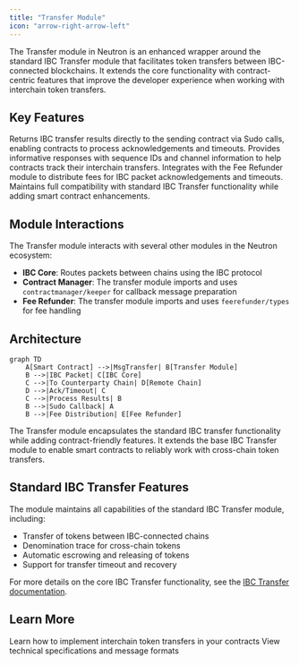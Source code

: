 ```yaml
---
title: "Transfer Module"
icon: "arrow-right-arrow-left"
---
```


The Transfer module in Neutron is an enhanced wrapper around the standard IBC Transfer module that facilitates token transfers between IBC-connected blockchains. It extends the core functionality with contract-centric features that improve the developer experience when working with interchain token transfers.

## Key Features

<CardGroup cols={2}>
  <Card title="Contract Callbacks" icon="reply">
    Returns IBC transfer results directly to the sending contract via Sudo calls, enabling contracts to process acknowledgements and timeouts.
  </Card>
  <Card title="Enhanced Responses" icon="circle-info">
    Provides informative responses with sequence IDs and channel information to help contracts track their interchain transfers.
  </Card>
  <Card title="Fee Management" icon="money-bill-transfer">
    Integrates with the Fee Refunder module to distribute fees for IBC packet acknowledgements and timeouts.
  </Card>
  <Card title="IBC Compatibility" icon="link">
    Maintains full compatibility with standard IBC Transfer functionality while adding smart contract enhancements.
  </Card>
</CardGroup>

## Module Interactions

The Transfer module interacts with several other modules in the Neutron ecosystem:

- **IBC Core**: Routes packets between chains using the IBC protocol
- **Contract Manager**: The transfer module imports and uses `contractmanager/keeper` for callback message preparation
- **Fee Refunder**: The transfer module imports and uses `feerefunder/types` for fee handling

## Architecture

```mermaid
graph TD
    A[Smart Contract] -->|MsgTransfer| B[Transfer Module]
    B -->|IBC Packet| C[IBC Core]
    C -->|To Counterparty Chain| D[Remote Chain]
    D -->|Ack/Timeout| C
    C -->|Process Results| B
    B -->|Sudo Callback| A
    B -->|Fee Distribution| E[Fee Refunder]
```

The Transfer module encapsulates the standard IBC transfer functionality while adding contract-friendly features. It extends the base IBC Transfer module to enable smart contracts to reliably work with cross-chain token transfers.

## Standard IBC Transfer Features

The module maintains all capabilities of the standard IBC Transfer module, including:

- Transfer of tokens between IBC-connected chains
- Denomination trace for cross-chain tokens
- Automatic escrowing and releasing of tokens
- Support for transfer timeout and recovery

For more details on the core IBC Transfer functionality, see the [IBC Transfer documentation](https://ibc.cosmos.network/main/apps/transfer/overview.html).

## Learn More

<CardGroup cols={2}>
  <Card title="How Interchain Transfers Work" icon="book" href="/developers/modules/transfer/how-to">
    Learn how to implement interchain token transfers in your contracts
  </Card>
  <Card title="Technical Reference" icon="file-code" href="/developers/modules/transfer/reference">
    View technical specifications and message formats
  </Card>
</CardGroup> 
